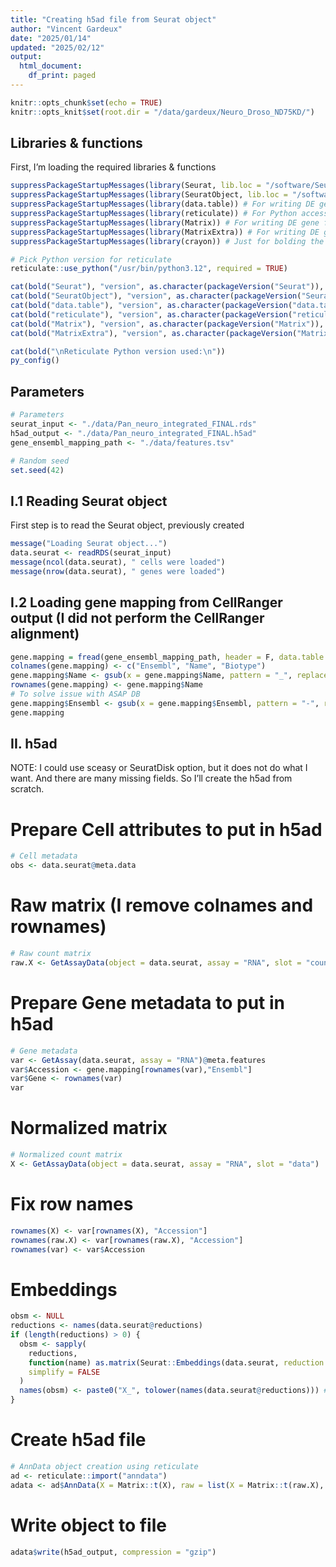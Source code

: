 ```yaml
---
title: "Creating h5ad file from Seurat object"
author: "Vincent Gardeux"
date: "2025/01/14"
updated: "2025/02/12"
output:
  html_document:
    df_print: paged
---
```

  
```r
knitr::opts_chunk$set(echo = TRUE)
knitr::opts_knit$set(root.dir = "/data/gardeux/Neuro_Droso_ND75KD/")
```

## Libraries & functions

First, I'm loading the required libraries & functions

```r
suppressPackageStartupMessages(library(Seurat, lib.loc = "/software/Seuratv4/lib/")) # Seurat v4.4.0, library for single-cell analysis
suppressPackageStartupMessages(library(SeuratObject, lib.loc = "/software/Seuratv4/lib/")) # For compatibility purpose
suppressPackageStartupMessages(library(data.table)) # For writing DE gene file
suppressPackageStartupMessages(library(reticulate)) # For Python access
suppressPackageStartupMessages(library(Matrix)) # For writing DE gene file
suppressPackageStartupMessages(library(MatrixExtra)) # For writing DE gene file
suppressPackageStartupMessages(library(crayon)) # Just for bolding the console output :D

# Pick Python version for reticulate
reticulate::use_python("/usr/bin/python3.12", required = TRUE)

cat(bold("Seurat"), "version", as.character(packageVersion("Seurat")), "\n")
cat(bold("SeuratObject"), "version", as.character(packageVersion("SeuratObject")), "\n")
cat(bold("data.table"), "version", as.character(packageVersion("data.table")), "\n")
cat(bold("reticulate"), "version", as.character(packageVersion("reticulate")), "\n")
cat(bold("Matrix"), "version", as.character(packageVersion("Matrix")), "\n")
cat(bold("MatrixExtra"), "version", as.character(packageVersion("MatrixExtra")), "\n")

cat(bold("\nReticulate Python version used:\n"))
py_config()
```

## Parameters

```r
# Parameters
seurat_input <- "./data/Pan_neuro_integrated_FINAL.rds"
h5ad_output <- "./data/Pan_neuro_integrated_FINAL.h5ad"
gene_ensembl_mapping_path <- "./data/features.tsv"

# Random seed
set.seed(42)
```

## I.1 Reading Seurat object

First step is to read the Seurat object, previously created

```r
message("Loading Seurat object...")
data.seurat <- readRDS(seurat_input)
message(ncol(data.seurat), " cells were loaded")
message(nrow(data.seurat), " genes were loaded")
```

## I.2 Loading gene mapping from CellRanger output (I did not perform the CellRanger alignment)

```r
gene.mapping = fread(gene_ensembl_mapping_path, header = F, data.table = F)
colnames(gene.mapping) <- c("Ensembl", "Name", "Biotype")
gene.mapping$Name <- gsub(x = gene.mapping$Name, pattern = "_", replacement = "-")
rownames(gene.mapping) <- gene.mapping$Name
# To solve issue with ASAP DB
gene.mapping$Ensembl <- gsub(x = gene.mapping$Ensembl, pattern = "-", replacement = "_")
gene.mapping
```

## II. h5ad

NOTE: I could use sceasy or SeuratDisk option, but it does not do what I want. And there are many missing fields. So I'll create the h5ad from scratch.

# Prepare Cell attributes to put in h5ad

```r
# Cell metadata
obs <- data.seurat@meta.data
```

# Raw matrix (I remove colnames and rownames)

```r
# Raw count matrix
raw.X <- GetAssayData(object = data.seurat, assay = "RNA", slot = "counts")
```

# Prepare Gene metadata to put in h5ad

```r
# Gene metadata
var <- GetAssay(data.seurat, assay = "RNA")@meta.features
var$Accession <- gene.mapping[rownames(var),"Ensembl"]
var$Gene <- rownames(var)
var
```

# Normalized matrix

```r
# Normalized count matrix
X <- GetAssayData(object = data.seurat, assay = "RNA", slot = "data")
```

# Fix row names
```r
rownames(X) <- var[rownames(X), "Accession"]
rownames(raw.X) <- var[rownames(raw.X), "Accession"]
rownames(var) <- var$Accession
```

# Embeddings

```r
obsm <- NULL
reductions <- names(data.seurat@reductions)
if (length(reductions) > 0) {
  obsm <- sapply(
    reductions,
    function(name) as.matrix(Seurat::Embeddings(data.seurat, reduction = name)),
    simplify = FALSE
  )
  names(obsm) <- paste0("X_", tolower(names(data.seurat@reductions))) # More compatible with usual format
}
```

# Create h5ad file

```r
# AnnData object creation using reticulate
ad <- reticulate::import("anndata")
adata <- ad$AnnData(X = Matrix::t(X), raw = list(X = Matrix::t(raw.X), var = var), obs = obs, var = var, obsm = obsm)
```

# Write object to file

```r
adata$write(h5ad_output, compression = "gzip")
```
